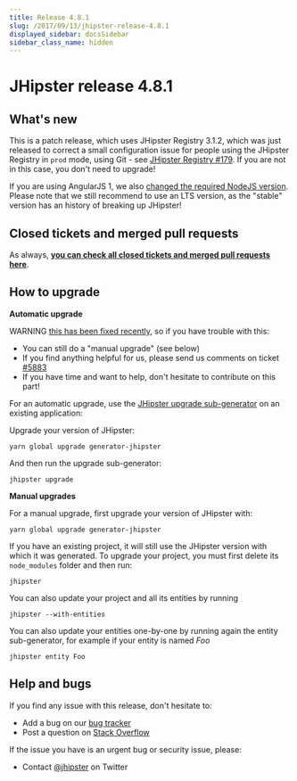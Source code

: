```yaml
---
title: Release 4.8.1
slug: /2017/09/13/jhipster-release-4.8.1
displayed_sidebar: docsSidebar
sidebar_class_name: hidden
---
```


JHipster release 4.8.1
==================

What's new
----------

This is a patch release, which uses JHipster Registry 3.1.2, which was just released to correct a small configuration issue for people using the JHipster Registry in `prod` mode, using Git - see [JHipster Registry #179](https://github.com/jhipster/jhipster-registry/issues/179). If you are not in this case, you don't need to upgrade!

If you are using AngularJS 1, we also [changed the required NodeJS version](https://github.com/jhipster/generator-jhipster/commit/2017a6f74302e1aa21e23fbe99eb7d7ec7897f86). Please note that we still recommend to use an LTS version, as the "stable" version has an history of breaking up JHipster!

Closed tickets and merged pull requests
------------
As always, __[you can check all closed tickets and merged pull requests here](https://github.com/jhipster/generator-jhipster/issues?q=milestone%3A4.8.1+is%3Aclosed)__.

How to upgrade
------------

**Automatic upgrade**

WARNING [this has been fixed recently](https://github.com/jhipster/generator-jhipster/pull/5966), so if you have trouble with this:

- You can still do a "manual upgrade" (see below)
- If you find anything helpful for us, please send us comments on ticket [#5883](https://github.com/jhipster/generator-jhipster/issues/5883)
- If you have time and want to help, don't hesitate to contribute on this part!

For an automatic upgrade, use the [JHipster upgrade sub-generator](/upgrading-an-application/) on an existing application:

Upgrade your version of JHipster:

```
yarn global upgrade generator-jhipster
```

And then run the upgrade sub-generator:

```
jhipster upgrade
```

**Manual upgrades**

For a manual upgrade, first upgrade your version of JHipster with:

```
yarn global upgrade generator-jhipster
```

If you have an existing project, it will still use the JHipster version with which it was generated.
To upgrade your project, you must first delete its `node_modules` folder and then run:

```
jhipster
```

You can also update your project and all its entities by running

```
jhipster --with-entities
```

You can also update your entities one-by-one by running again the entity sub-generator, for example if your entity is named _Foo_

```
jhipster entity Foo
```

Help and bugs
--------------

If you find any issue with this release, don't hesitate to:

- Add a bug on our [bug tracker](https://github.com/jhipster/generator-jhipster/issues?state=open)
- Post a question on [Stack Overflow](http://stackoverflow.com/tags/jhipster/info)

If the issue you have is an urgent bug or security issue, please:

- Contact [@jhipster](https://twitter.com/jhipster) on Twitter
